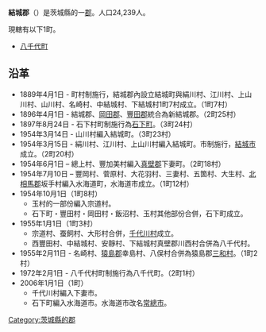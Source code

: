 {{日本郡
| 郡 = 結城郡
| 日文原名 = 結城郡
| 平假名 = ゆうきぐん
| 羅馬字拼音 = Yūki-gun
| 地圖 =
| 都道府縣 = 茨城縣
| 編號 = 
| 町 = 1
| 村 = 
| 經度 = 
| 緯度 = 
| 註記 = 
|}}
'''結城郡'''（{{jpn|j=結城郡|hg=ゆうきぐん|rm=Yūki gun|f=y}}）是茨城縣的一[[郡|郡]]。人口24,239人。

現轄有以下1町。
* [[八千代町|八千代町]]

== 沿革 ==
* 1889年4月1日 - 町村制施行，結城郡內設立結城町與絹川村、江川村、上山川村、山川村、名崎村、中結城村、下結城村1町7村成立。（1町7村）
* 1896年4月1日 - 結城郡、[[岡田郡|岡田郡]]、[[豐田郡_(下總國)|豐田郡]]統合為新結城郡。（2町25村）
* 1897年8月24日 - 石下村町制施行為[[石下町|石下町]]。（3町24村）
* 1954年3月14日 - 山川村編入結城町。（3町23村）
* 1954年3月15日 - 絹川村、江川村、上山川村編入結城町。市制施行，[[結城市|結城市]]成立。（2町20村）
* 1954年6月1日 – 總上村、豐加美村編入[[真壁郡|真壁郡]]下妻町。（2町18村）
* 1954年7月10日 – 豐岡村、菅原村、大花羽村、三妻村、五箇村、大生村、[[北相馬郡|北相馬郡]]坂手村編入水海道町，水海道市成立。（1町12村）
* 1954年10月1日（1町8村）
** 玉村的一部份編入宗道村。
** 石下町・豐田村・岡田村・飯沼村、玉村其他部份合併，石下町成立。
* 1955年1月1日（1町3村）
** 宗道村、蚕飼村、大形村合併，[[千代川村|千代川村]]成立。
** 西豐田村、中結城村、安靜村、下結城村真壁郡川西村合併為八千代村。
* 1955年2月11日 - 名崎村、[[猿島郡|猿島郡]]幸島村、八俣村合併為猿島郡[[三和町_(茨城限)|三和村]]。（1町2村）
* 1972年2月1日 - 八千代村町制施行為八千代町。（2町1村）
* 2006年1月1日（1町）
** 千代川村編入下妻市。
** 石下町編入水海道市。水海道市改名[[常總市|常總市]]。

{{茨城縣}}

[[Category:茨城縣的郡|Category:茨城縣的郡]]